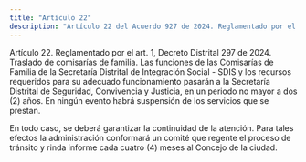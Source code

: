 ```yaml
---
title: "Artículo 22"
description: "Artículo 22 del Acuerdo 927 de 2024. Reglamentado por el art."
---
```


Artículo 22. Reglamentado por el art. 1, Decreto Distrital 297 de 2024. Traslado de comisarías de familia. Las funciones de las Comisarías de Familia de la Secretaría Distrital de Integración Social - SDIS y los recursos requeridos para su adecuado funcionamiento pasarán a la Secretaría Distrital de Seguridad, Convivencia y Justicia, en un periodo no mayor a dos (2) años. En ningún evento habrá suspensión de los servicios que se prestan.
 
En todo caso, se deberá garantizar la continuidad de la atención. Para tales efectos la administración conformará un comité que regente el proceso de tránsito y rinda informe cada cuatro (4) meses al Concejo de la ciudad.